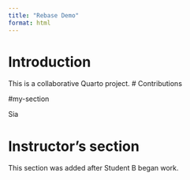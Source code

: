 ```yaml
---
title: "Rebase Demo"
format: html
---
```


# Introduction

This is a collaborative Quarto project.
# Contributions

<!-- Student sections will go here -->



#my-section 

Sia

# Instructor's section
This section was added after Student B began work.

